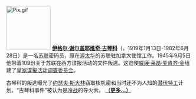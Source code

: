 [[Image:Pix.gif|120px]]
'''[[伊格尔·古琴科|伊格尔·谢尔盖耶维奇·古琴科]]'''（{{lang-ru|Игорь Сергеевич Гузенко}}，1919年1月13日-1982年6月28日）是一名[[苏联|苏联]]密码员，原在[[渥太华|渥太华]]的苏联驻加拿大使馆工作。1945年9月5日他带着109份关于苏联在西方谍报活动的文件叛逃。这迫使[[威廉·莱昂·麦肯齐·金|威廉·莱昂·麦肯齐·金]]组建了[[皇家谍报活动调查委员会|皇家谍报活动调查委员会]]。

古琴科的叛逃曝光了[[约瑟夫·斯大林|约瑟夫·斯大林]]窃取核机密和当时还不为人知的[[潜伏特工|潜伏特工]]计划。“古琴科事件”被认为是[[冷战|冷战]]的导火索。
'''[[伊格尔·古琴科|（更多...）]]'''